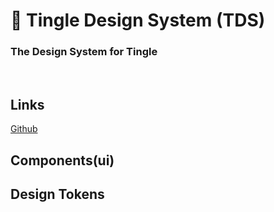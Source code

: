 
<Meta title="Introduction" />

# 🔗 Tingle Design System (TDS)

### The Design System for Tingle

<br />

## Links

[Github](https://github.com/meet-Tingle/tingle-fe)

## Components(ui)

## Design Tokens
